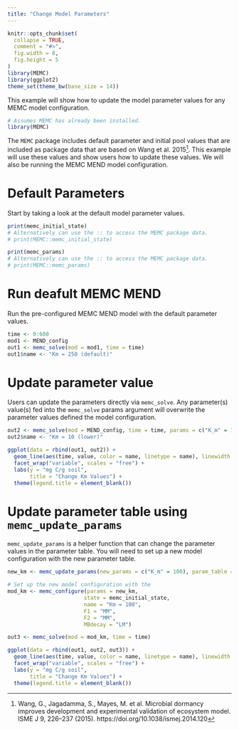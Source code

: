 ```yaml
---
title: "Change Model Parameters"
---
```


```r
knitr::opts_chunk$set(
  collapse = TRUE,
  comment = "#>", 
  fig.width = 8, 
  fig.height = 5
)
library(MEMC)
library(ggplot2)
theme_set(theme_bw(base_size = 14))
```

This example will show how to update the model parameter values for any MEMC model configuration. 


```r
# Assumes MEMC has already been installed. 
library(MEMC) 
```

The `MEMC` package includes default parameter and initial pool values that are included as package data that are based on Wang et al. 2015^[Wang, G., Jagadamma, S., Mayes, M. et al. Microbial dormancy improves development and experimental validation of ecosystem model. ISME J 9, 226–237 (2015). https://doi.org/10.1038/ismej.2014.120]. This example will use these values and show users how to update these values. We will also be running the MEMC MEND model configuration. \

# Default Parameters 

Start by taking a look at the default model parameter values. 

```r
print(memc_initial_state)
# Alternatively can use the :: to access the MEMC package data. 
# print(MEMC::memc_initial_state)
```


```r
print(memc_params)
# Alternatively can use the :: to access the MEMC package data. 
# print(MEMC::memc_params)
```

# Run deafult MEMC MEND 

Run the pre-configured MEMC MEND model with the default parameter values. 

```r
time <- 0:600 
mod1 <- MEND_config
out1 <- memc_solve(mod = mod1, time = time)
out1$name <- "Km = 250 (default)"
```

# Update parameter value

Users can update the parameters directly via `memc_solve`. Any parameter(s) value(s) fed into the `memc_solve` params argument will overwrite the parameter values defined the model configuration.

```r
out2 <- memc_solve(mod = MEND_config, time = time, params = c("K_m" = 10))
out2$name <- "Km = 10 (lower)"
```

```r
ggplot(data = rbind(out1, out2)) + 
  geom_line(aes(time, value, color = name, linetype = name), linewidth = 0.75) + 
  facet_wrap("variable", scales = "free") + 
  labs(y = "mg C/g soil", 
       title = "Change Km Values") +
  theme(legend.title = element_blank())
```

# Update parameter table using `memc_update_params`

`memc_update_params` is a helper function that can change the parameter values in the parameter table. You will need to set up a new model configuration with the new parameter table. 

```r
new_km <- memc_update_params(new_params = c("K_m" = 100), param_table = memc_params)

# Set up the new model configuration with the 
mod_km <- memc_configure(params = new_km, 
                        state = memc_initial_state,
                        name = "Km = 100", 
                        F1 = "MM",
                        F2 = "MM",
                        MBdecay = "LM")

out3 <- memc_solve(mod = mod_km, time = time)
```



```r
ggplot(data = rbind(out1, out2, out3)) + 
  geom_line(aes(time, value, color = name, linetype = name), linewidth = 0.75) + 
  facet_wrap("variable", scales = "free") + 
  labs(y = "mg C/g soil", 
       title = "Change Km Values") +
  theme(legend.title = element_blank())
```

